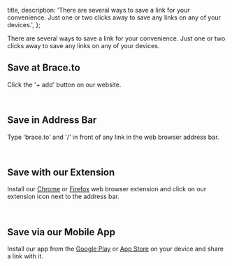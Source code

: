 

  title,
  description: 'There are several ways to save a link for your convenience. Just one or two clicks away to save any links on any of your devices.',
};

There are several ways to save a link for your convenience. Just one or two clicks away to save any links on any of your devices.

## Save at Brace.to

Click the '+ add' button on our website.

<Image className="mx-auto dark:hidden" src={saveLinkAtTheSite} alt="" priority={true} />
<Image className="hidden mx-auto dark:block" src={saveLinkAtTheSiteDark} alt="" priority={true} />

## Save in Address Bar

Type 'brace.to' and '/' in front of any link in the web browser address bar.

<Image className="mx-auto dark:hidden" src={saveLinkInUrlBar} alt="" />
<Image className="hidden mx-auto dark:block" src={saveLinkInUrlBarDark} alt="" />

## Save with our Extension

Install our [Chrome](https://chrome.google.com/webstore/detail/brace/hennjddhjodlmdnopaggbjjkpokpbdnn) or [Firefox](https://addons.mozilla.org/en-US/firefox/addon/brace/) web browser extension and click on our extension icon next to the address bar.

<Image className="mx-auto dark:hidden" src={saveWithExtension} alt="" />
<Image className="hidden mx-auto dark:block" src={saveWithExtensionDark} alt="" />

## Save via our Mobile App

Install our app from the [Google Play](https://play.google.com/store/apps/details?id=com.bracedotto) or [App Store](https://apps.apple.com/us/app/id1531456778) on your device and share a link with it.

<Image className="mx-auto" src={saveViaApps} alt="" />
